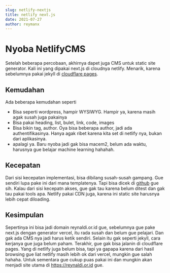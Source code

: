 ```yaml
---
slug: netlify-nextjs
title: netlify next.js
date: 2021-07-27
author: reymanx
---
```

# Nyoba **NetlifyCMS**

Setelah beberapa percobaan, akhirnya dapet juga CMS untuk static site generator. Kali ini yang dipakai next.js di cloudnya netlify. Menarik, karena sebelumnya pakai jekyll di [cloudflare pages](https://pages.cloudflare.com). 

## Kemudahan

Ada beberapa kemudahan seperti 

* Bisa seperti wordpress, hampir WYSIWYG. Hampir ya, karena masih agak susah juga pakainya
* Bisa pakai heading, list, bulet, link, code, images
* Bisa bikin tag, author. Oya bisa beberapa author, jadi ada authentifikasinya. Hanya agak ribet karena kita set di netlify nya, bukan dari aplikasinya. 
* apalagi ya. Baru nyoba jadi gak bisa macem2, belum ada waktu, harusnya gue belajar machine learning hahahah.

## Kecepatan

Dari sisi kecepatan implementasi, bisa dibilang susah-susah gampang. Gue sendiri lupa pake ini dari mana templatenya. Tapi bisa dicek di [github](https://github.com/reymanx) gue sih. Kalau dari sisi kecepatn akses, gue gak tau karena belum ditest dan gak tau pakai tools apa. Netlify pakai CDN juga, karena ini static site harusnya lebih cepat diloading. 

## Kesimpulan

Sepertinya ini bisa jadi domain reynaldi.or.id gue, sebelumnya gue pake next.js dengan generator vercel, itu rada susah dan belum gue pelajari. Dan gak ada CMS nya jadi harus ketik sendiri. Selain itu gak seperti jekyll, cara kerjanya gue juga belum paham. Terakhir, gue gak bisa jalanin di cloudflare pages. Yang di netlify juga belum bisa, tapi ya gapapa karena dari hasil browsing gue liat netlify masih lebih ok dari vercel, mungkin gue salah hahaha. Untuk sementara gue cukup puas pakai ini dan mungkin akan menjadi site utama di <https://reynaldi.or.id> gue.
